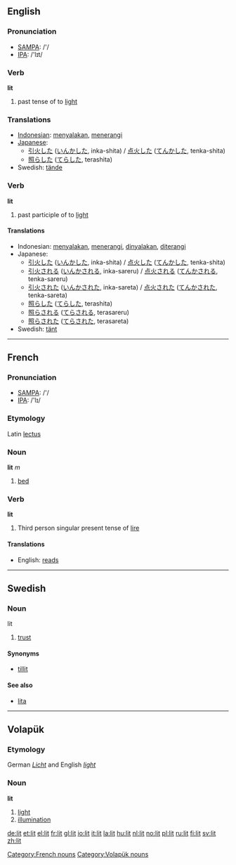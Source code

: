 ==English==
=== Pronunciation ===
*[[w:SAMPA|SAMPA]]: /'/
*[[w:IPA|IPA]]: /'lɪt/

=== Verb ===
'''lit'''

# past tense of to [[light]]

=== Translations ===
*[[Indonesian]]: [[nyala|menyalakan]], [[terang|menerangi]]
*[[Japanese]]: 
** [[引火]]した ([[いんか]]した, inka-shita) / [[点火]]した ([[てんか]]した, tenka-shita)
** [[照らした]] ([[てらした]], terashita)
*Swedish: [[tände]]

=== Verb ===
'''lit'''

# past participle of to [[light]]

==== Translations ====
*Indonesian: [[nyala|menyalakan]], [[terang|menerangi]], [[nyala|dinyalakan]], [[terang|diterangi]]
*Japanese: 
** [[引火]]した ([[いんか]]した, inka-shita) / [[点火]]した ([[てんか]]した, tenka-shita)
** [[引火]]される ([[いんか]]される, inka-sareru) / [[点火]]される ([[てんか]]される, tenka-sareru)
** [[引火]]された ([[いんか]]された, inka-sareta) / [[点火]]された ([[てんか]]された, tenka-sareta)
** [[照らした]] ([[てらした]], terashita)
** [[照らされる]] ([[てらされる]], terasareru)
** [[照らされた]] ([[てらされた]], terasareta)
*Swedish: [[tänt]]

----

==French==
===Pronunciation===
*[[w:SAMPA|SAMPA]]: /'/
*[[w:IPA|IPA]]: /'lɪ/
===Etymology===
Latin [[lectus]]
===Noun===
'''lit''' ''m''

# [[bed]]

=== Verb ===
'''lit'''

# Third person singular present tense of [[lire]]

====Translations====
*English: [[reads]]

[[Category:French nouns]]

----

== Swedish ==
=== Noun ===
;lit
#[[trust]]

====Synonyms====
*[[tillit]]
====See also====
*[[lita]]

----

==Volapük==
{{vo-noun|lit}}
===Etymology===
German ''[[Licht]]'' and English ''[[light]]''
===Noun===
'''lit'''

# [[light]]
# [[illumination]]

[[Category:Volapük nouns]]

[[de:lit]]
[[et:lit]]
[[el:lit]]
[[fr:lit]]
[[gl:lit]]
[[io:lit]]
[[it:lit]]
[[la:lit]]
[[hu:lit]]
[[nl:lit]]
[[no:lit]]
[[pl:lit]]
[[ru:lit]]
[[fi:lit]]
[[sv:lit]]
[[zh:lit]]